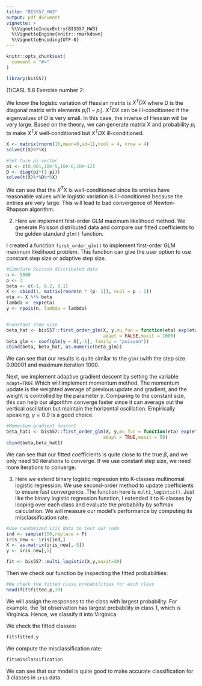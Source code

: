 ```yaml
---
title: "BIS557_HW3"
output: pdf_document
vignette: >
  %\VignetteIndexEntry{BIS557_HW3}
  %\VignetteEngine{knitr::rmarkdown}
  %\VignetteEncoding{UTF-8}
---
```


```r
knitr::opts_chunk$set(
  comment = "#>"
)
```

```r
library(bis557)
```

(1)CASL 5.8 Exercise number 2:

We know the logistic variation of Hessian matrix is $X^TDX$ where D is the diagonal matrix with elements $p_i(1-p_i)$.
$X^TDX$ can be ill-conditioned if the eigenvalues of D is very small. In this case, the inverse of Hessian will be very large. Based on the theory, we can generate matrix X and probability $p_i$ to make $X^TX$ well-conditioned but $X^TDX$ ill-conditioned.
```r
X <- matrix(rnorm(16,mean=0,sd=1),ncol = 4, nrow = 4)
solve(t(X)%*%X)

#Set ture pi vector
pi <- c(0.001,10e-5,10e-8,10e-12)
D <- diag(pi*(1-pi))
solve(t(X)%*%D%*%X)
```
We can see that the $X^TX$ is well-conditioned since its entries have reasonable values while logistic variation is ill-conditioned because the entries are very large. This will lead to bad convergence of Newton-Rhapson algorithm.

(2) Here we implement first-order GLM maximum likelihood method. We generate Poisson distributed data and compare our fitted coefficients to the golden standard `glm()` function.

I created a function `first_order_glm()` to implement first-order GLM maximum likelihood problem. This function can give the user option to use constant step size or adaptive step size.
```r
#Simulate Poisson distributed data
n <- 5000
p <- 3
beta <- c(-1, 0.2, 0.1)
X <- cbind(1, matrix(rnorm(n * (p- 1)), ncol = p - 1))
eta <- X %*% beta
lambda <- exp(eta)
y <- rpois(n, lambda = lambda)


#constant step size
beta_hat <- bis557::first_order_glm(X, y,mu_fun = function(eta) exp(eta), size = 0.00001,
                                    adapt = FALSE,maxit = 1000)
beta_glm <- coef(glm(y ~ X[,-1], family = "poisson"))
cbind(beta, beta_hat, as.numeric(beta_glm))
```
We can see that our results is quite similar to the `glm()`with the step size 0.00001 and maximum iteration 1000.

Next, we implement adaptive gradient descent by setting the variable `adapt=TRUE` Which will implement momentum method. The momentum update is the weighted average of previous update and gradient, and the weight is controlled by the parameter $\gamma$. Comparing to the constant size, this can help our algorithm converge faster since it can average out the vertical oscillation but maintain the horizontal oscillation. Empirically speaking, $\gamma=0.9$ is a good choice.
```r
#Momentum gradient descent
beta_hat1 <- bis557::first_order_glm(X, y,mu_fun = function(eta) exp(eta), size = 0.001,gamma=0.9,
                                    adapt = TRUE,maxit = 50)
cbind(beta,beta_hat1)
```
We can see that our fitted coefficients is quite close to the true $\beta$, and we only need 50 iterations to converge. If we use constant step size, we need more iterations to converge.

(3) Here we extend binary logistic regression into K-classes multinomial logistic regression. We use second-order method to update coefficients to ensure fast convergence. The function here is `multi_logistic()`. Just like the binary logistic regression function, I extended it to K-classes by looping over each class and evaluate the probability by softmax calculation. We will measure our model's performance by computing its misclassification rate.
```r
#Use randomized iris data to test our code
ind <- sample(150,replace = F)
iris_new <- iris[ind,]
X <- as.matrix(iris_new[,-5])
y <- iris_new[,5]

fit <- bis557::multi_logistic(X,y,maxit=20)
```

Then we check our function by inspecting the fitted probabilities:
```r
#We check the fitted class probabilities for each class
head(fit$fitted.p,10)
```
We will assign the responses to the class with largest probability. For example, the 1st observation has largest probability in class 1, which is Virginica. Hence, we classify it into Virginica.

We check the fitted classes:
```r
fit$fitted.y
```
We compute the misclassification rate:
```r
fit$misclassification
```
We can see that our model is quite good to make accurate classification for 3 classes in `iris` data.
